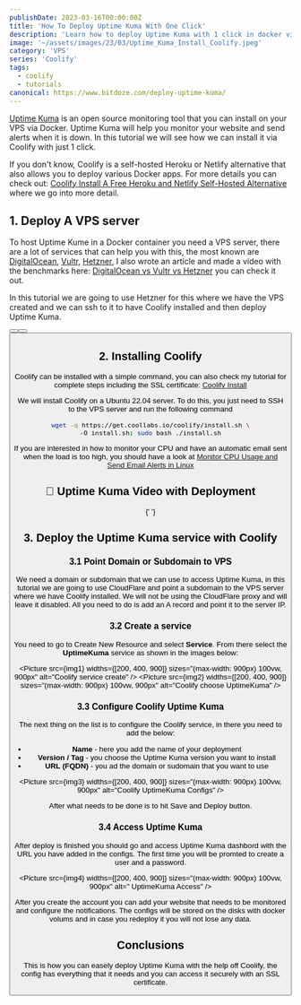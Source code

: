 ```yaml
---
publishDate: 2023-03-16T00:00:00Z
title: 'How To Deploy Uptime Kuma With One Click'
description: 'Learn how to deploy Uptime Kuma with 1 click in docker via Coolify.'
image: '~/assets/images/23/03/Uptime_Kuma_Install_Coolify.jpeg'
category: 'VPS'
series: 'Coolify'
tags:
  - coolify
  - tutorials
canonical: https://www.bitdoze.com/deploy-uptime-kuma/
---
```



[Uptime Kuma](https://www.bitdoze.com/uptime-kuma-tool/) is an open source monitoring tool that you can install on your VPS via Docker. Uptime Kuma will help you monitor your website and send alerts when it is down. In this tutorial we will see how we can install it via Coolify with just 1 click.

If you don't know, Coolify is a self-hosted Heroku or Netlify alternative that also allows you to deploy various Docker apps. For more details you can check out: [Coolify Install A Free Heroku and Netlify Self-Hosted Alternative](https://www.bitdoze.com/coolify-install-heroku-alternative/) where we go into more detail.

## 1. Deploy A VPS server

To host Uptime Kume in a Docker container you need a VPS server, there are a lot of services that can help you with this, the most known are [DigitalOcean](https://go.bitdoze.com/do), [Vultr](https://go.bitdoze.com/vultr), [Hetzner](https://go.bitdoze.com/hetzner), I also wrote an article and made a video with the benchmarks here: [DigitalOcean vs Vultr vs Hetzner](https://www.wpdoze.com/digitalocean-vs-vultr-vs-hetzner/) you can check it out.

In this tutorial we are going to use Hetzner for this where we have the VPS created and we can ssh to it to have Coolify installed and then deploy Uptime Kuma.

<Button link="https://go.bitdoze.com/do" text="DigitalOcean $100 Free" />
<Button link="https://go.bitdoze.com/vultr" text="Vultr $100 Free" />
<Button link="https://go.bitdoze.com/hetzner" text="Hetzner €⁠20 Free" />

## 2. Installing Coolify

Coolify can be installed with a simple command, you can also check my tutorial for complete steps including the SSL certificate: [Coolify Install](https://www.bitdoze.com/coolify-install-heroku-alternative/)

We will install Coolify on a Ubuntu 22.04 server. To do this, you just need to SSH to the VPS server and run the following command

```bash
wget -q https://get.coollabs.io/coolify/install.sh \
-O install.sh; sudo bash ./install.sh
```

If you are interested in how to monitor your CPU and have an automatic email sent when the load is too high, you should have a look at [Monitor CPU Usage and Send Email Alerts in Linux](https://www.bitdoze.com/monitor-cpu-usage-and-send-email-alerts-in-linux/)

## 🎥 Uptime Kuma Video with Deployment

<YouTubeEmbed url="https://www.youtube.com/embed/GYbqyhs4suk" label="How To Deploy Uptime Kuma With One Click" />{' '}

## 3. Deploy the Uptime Kuma service with Coolify

### 3.1 Point Domain or Subdomain to VPS

We need a domain or subdomain that we can use to access Uptime Kuma, in this tutorial we are going to use CloudFlare and point a subdomain to the VPS server where we have Coolify installed. We will not be using the CloudFlare proxy and will leave it disabled. All you need to do is add an A record and point it to the server IP.

### 3.2 Create a service

You need to go to Create New Resource and select **Service**. From there select the **UptimeKuma** service as shown in the images below:

<Picture src={img1} widths={[200, 400, 900]} sizes="(max-width: 900px) 100vw, 900px" alt="Coolify service create" />
<Picture src={img2} widths={[200, 400, 900]} sizes="(max-width: 900px) 100vw, 900px" alt="Coolify choose UptimeKuma" />

### 3.3 Configure Coolify Uptime Kuma

The next thing on the list is to configure the Coolify service, in there you need to add the below:

- **Name** - here you add the name of your deployment
- **Version / Tag** - you choose the Uptime Kuma version you want to install
- **URL (FQDN)** - you ad the domain or sudomain that you want to use

<Picture src={img3} widths={[200, 400, 900]} sizes="(max-width: 900px) 100vw, 900px" alt="Coolify UptimeKuma Configs" />

After what needs to be done is to hit Save and Deploy button.

### 3.4 Access Uptime Kuma

After deploy is finished you should go and access Uptime Kuma dashbord with the URL you have added in the configs. The first time you will be promted to create a user and a password.

<Picture src={img4} widths={[200, 400, 900]} sizes="(max-width: 900px) 100vw, 900px" alt=" UptimeKuma Access" />

After you create the account you can add your website that needs to be monitored and configure the notifications. The configs will be stored on the disks with docker volums and in case you redeploy it you will not lose any data.

## Conclusions

This is how you can easely deploy Uptime Kuma with the help off Coolify, the config has everything that it needs and you can access it securely with an SSL certificate.
